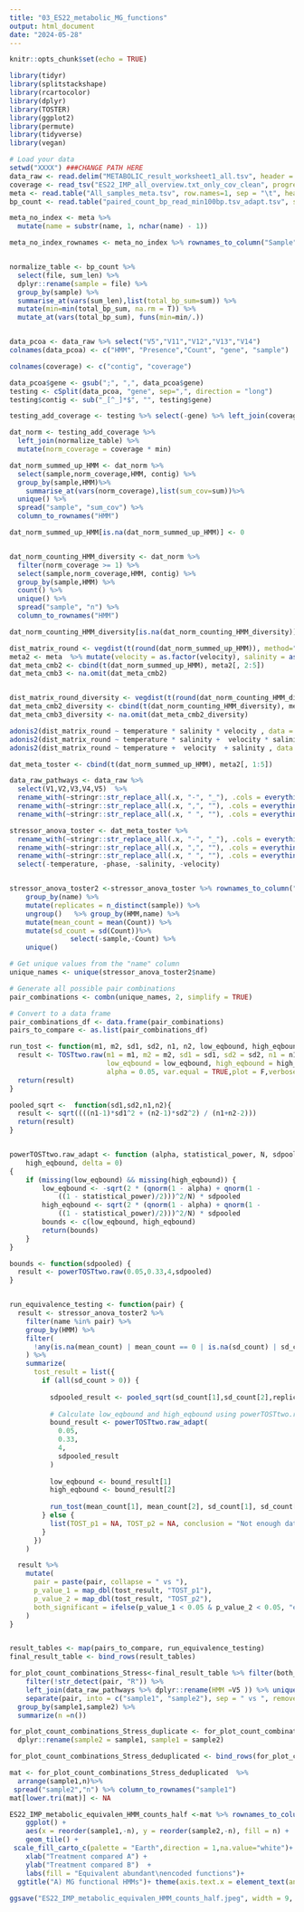 ```yaml
---
title: "03_ES22_metabolic_MG_functions"
output: html_document
date: "2024-05-28"
---
```


```r
knitr::opts_chunk$set(echo = TRUE)
```

```r
library(tidyr)
library(splitstackshape)
library(rcartocolor)
library(dplyr)
library(TOSTER)
library(ggplot2)
library(permute)  
library(tidyverse)
library(vegan)
```

```r
# Load your data
setwd("XXXX") ###CHANGE PATH HERE
data_raw <- read.delim("METABOLIC_result_worksheet1_all.tsv", header = F, stringsAsFactors = FALSE)  ### Metabolic output
coverage <- read_tsv("ES22_IMP_all_overview.txt_only_cov_clean", progress = T,num_threads = 10, col_names = F)  ### Coverage per contig
meta <- read.table("All_samples_meta.tsv", row.names=1, sep = "\t", header = T) ### Meta information
bp_count <- read.table("paired_count_bp_read_min100bp.tsv_adapt.tsv", sep = "\t", header=T) ### Sequencing depth
```


```r
meta_no_index <- meta %>%
  mutate(name = substr(name, 1, nchar(name) - 1))

meta_no_index_rownames <- meta_no_index %>% rownames_to_column("Sample")


normalize_table <- bp_count %>% 
  select(file, sum_len) %>% 
  dplyr::rename(sample = file) %>%
  group_by(sample) %>% 
  summarise_at(vars(sum_len),list(total_bp_sum=sum)) %>% 
  mutate(min=min(total_bp_sum, na.rm = T)) %>% 
  mutate_at(vars(total_bp_sum), funs(min=min/.))


data_pcoa <- data_raw %>% select("V5","V11","V12","V13","V14")
colnames(data_pcoa) <- c("HMM", "Presence","Count", "gene", "sample")

colnames(coverage) <- c("contig", "coverage")

data_pcoa$gene <- gsub(";", ",", data_pcoa$gene)
testing <- cSplit(data_pcoa, "gene", sep=",", direction = "long")
testing$contig <- sub("_[^_]*$", "", testing$gene)

testing_add_coverage <- testing %>% select(-gene) %>% left_join(coverage) %>% filter(contig != "None")

dat_norm <- testing_add_coverage %>% 
  left_join(normalize_table) %>%
  mutate(norm_coverage = coverage * min)

dat_norm_summed_up_HMM <- dat_norm %>% 
  select(sample,norm_coverage,HMM, contig) %>%
  group_by(sample,HMM)%>%
    summarise_at(vars(norm_coverage),list(sum_cov=sum))%>% 
  unique() %>% 
  spread("sample", "sum_cov") %>% 
  column_to_rownames("HMM") 

dat_norm_summed_up_HMM[is.na(dat_norm_summed_up_HMM)] <- 0


dat_norm_counting_HMM_diversity <- dat_norm %>% 
  filter(norm_coverage >= 1) %>%
  select(sample,norm_coverage,HMM, contig) %>%
  group_by(sample,HMM) %>% 
  count() %>% 
  unique() %>% 
  spread("sample", "n") %>% 
  column_to_rownames("HMM") 

dat_norm_counting_HMM_diversity[is.na(dat_norm_counting_HMM_diversity)] <- 0
```

```r

dist_matrix_round <- vegdist(t(round(dat_norm_summed_up_HMM)), method="bray")
meta2 <- meta  %>% mutate(velocity = as.factor(velocity), salinity = as.factor(salinity), temperature = as.factor(temperature), phase = as.factor(phase))
dat_meta_cmb2 <- cbind(t(dat_norm_summed_up_HMM), meta2[, 2:5])
dat_meta_cmb3 <- na.omit(dat_meta_cmb2)


dist_matrix_round_diversity <- vegdist(t(round(dat_norm_counting_HMM_diversity)), method="bray")
dat_meta_cmb2_diversity <- cbind(t(dat_norm_counting_HMM_diversity), meta2[, 2:5])
dat_meta_cmb3_diversity <- na.omit(dat_meta_cmb2_diversity)

adonis2(dist_matrix_round ~ temperature * salinity * velocity , data = meta_no_index, permutations = 999, by ="margin", strata = meta_no_index$phase)
adonis2(dist_matrix_round ~ temperature * salinity +  velocity * salinity + velocity * temperature , data = meta_no_index, permutations = 999, by ="margin", strata = meta_no_index$phase)
adonis2(dist_matrix_round ~ temperature +  velocity  + salinity , data = meta_no_index, permutations = 999, by ="margin", strata = meta_no_index$phase)

```

```r
dat_meta_toster <- cbind(t(dat_norm_summed_up_HMM), meta2[, 1:5])

data_raw_pathways <- data_raw %>% 
  select(V1,V2,V3,V4,V5)  %>%
  rename_with(~stringr::str_replace_all(.x, "-", "_"), .cols = everything())%>%
  rename_with(~stringr::str_replace_all(.x, ",", ""), .cols = everything())%>%
  rename_with(~stringr::str_replace_all(.x, " ", ""), .cols = everything()) 

stressor_anova_toster <- dat_meta_toster %>%
  rename_with(~stringr::str_replace_all(.x, "-", "_"), .cols = everything())%>%
  rename_with(~stringr::str_replace_all(.x, ",", ""), .cols = everything())%>%
  rename_with(~stringr::str_replace_all(.x, " ", ""), .cols = everything()) %>% 
  select(-temperature, -phase, -salinity, -velocity)


stressor_anova_toster2 <-stressor_anova_toster %>% rownames_to_column("sample")%>% gather("HMM","Count",-name,-sample)%>%
    group_by(name) %>%
    mutate(replicates = n_distinct(sample)) %>%
    ungroup()   %>% group_by(HMM,name) %>% 
    mutate(mean_count = mean(Count)) %>% 
    mutate(sd_count = sd(Count))%>% 
               select(-sample,-Count) %>%
    unique()

# Get unique values from the "name" column
unique_names <- unique(stressor_anova_toster2$name)

# Generate all possible pair combinations
pair_combinations <- combn(unique_names, 2, simplify = TRUE)

# Convert to a data frame
pair_combinations_df <- data.frame(pair_combinations)
pairs_to_compare <- as.list(pair_combinations_df)

run_tost <- function(m1, m2, sd1, sd2, n1, n2, low_eqbound, high_eqbound) {
  result <- TOSTtwo.raw(m1 = m1, m2 = m2, sd1 = sd1, sd2 = sd2, n1 = n1, n2 = n2,
                        low_eqbound = low_eqbound, high_eqbound = high_eqbound,
                        alpha = 0.05, var.equal = TRUE,plot = F,verbose = F)
  return(result)
}

pooled_sqrt <-  function(sd1,sd2,n1,n2){
  result <- sqrt((((n1-1)*sd1^2 + (n2-1)*sd2^2) / (n1+n2-2)))
  return(result)
}


powerTOSTtwo.raw_adapt <- function (alpha, statistical_power, N, sdpooled, low_eqbound, 
    high_eqbound, delta = 0) 
{
    if (missing(low_eqbound) && missing(high_eqbound)) {
        low_eqbound <- -sqrt(2 * (qnorm(1 - alpha) + qnorm(1 - 
            ((1 - statistical_power)/2)))^2/N) * sdpooled
        high_eqbound <- sqrt(2 * (qnorm(1 - alpha) + qnorm(1 - 
            ((1 - statistical_power)/2)))^2/N) * sdpooled
        bounds <- c(low_eqbound, high_eqbound)
        return(bounds)
    }
}

bounds <- function(sdpooled) {
  result <- powerTOSTtwo.raw(0.05,0.33,4,sdpooled)
}


run_equivalence_testing <- function(pair) {
  result <- stressor_anova_toster2 %>%
    filter(name %in% pair) %>%
    group_by(HMM) %>%
    filter(
      !any(is.na(mean_count) | mean_count == 0 | is.na(sd_count) | sd_count == 0)
    ) %>%
    summarize(
      tost_result = list({
        if (all(sd_count > 0)) {
          
          sdpooled_result <- pooled_sqrt(sd_count[1],sd_count[2],replicates[1],replicates[2])
  
          # Calculate low_eqbound and high_eqbound using powerTOSTtwo.raw
          bound_result <- powerTOSTtwo.raw_adapt(
            0.05, 
            0.33, 
            4,
            sdpooled_result
          )
          
          low_eqbound <- bound_result[1]
          high_eqbound <- bound_result[2]
          
          run_tost(mean_count[1], mean_count[2], sd_count[1], sd_count[2], n1 = replicates[1], n2 = replicates[2], low_eqbound = low_eqbound, high_eqbound = high_eqbound)
        } else {
          list(TOST_p1 = NA, TOST_p2 = NA, conclusion = "Not enough data")
        }
      })
    )

  result %>%
    mutate(
      pair = paste(pair, collapse = " vs "),
      p_value_1 = map_dbl(tost_result, "TOST_p1"),
      p_value_2 = map_dbl(tost_result, "TOST_p2"),
      both_significant = ifelse(p_value_1 < 0.05 & p_value_2 < 0.05, "equal", NA)
    )
}


result_tables <- map(pairs_to_compare, run_equivalence_testing)
final_result_table <- bind_rows(result_tables)
```

```r
for_plot_count_combinations_Stress<-final_result_table %>% filter(both_significant == "equal") %>%
    filter(!str_detect(pair, "R")) %>% 
    left_join(data_raw_pathways %>% dplyr::rename(HMM =V5 )) %>% unique() %>%
    separate(pair, into = c("sample1", "sample2"), sep = " vs ", remove = FALSE) %>% 
  group_by(sample1,sample2) %>% 
  summarize(n =n())

for_plot_count_combinations_Stress_duplicate <- for_plot_count_combinations_Stress %>%
  dplyr::rename(sample2 = sample1, sample1 = sample2)

for_plot_count_combinations_Stress_deduplicated <- bind_rows(for_plot_count_combinations_Stress, for_plot_count_combinations_Stress_duplicate) %>% unique()

mat <- for_plot_count_combinations_Stress_deduplicated  %>%
  arrange(sample1,n)%>% 
 spread("sample2","n") %>% column_to_rownames("sample1") 
mat[lower.tri(mat)] <- NA

ES22_IMP_metabolic_equivalen_HMM_counts_half <-mat %>% rownames_to_column("sample1") %>% gather("sample2","n",-sample1) %>% 
    ggplot() +
    aes(x = reorder(sample1,-n), y = reorder(sample2,-n), fill = n) +
    geom_tile() +
 scale_fill_carto_c(palette = "Earth",direction = 1,na.value="white")+    theme_bw()+
    xlab("Treatment compared A") +
    ylab("Treatment compared B")  +
    labs(fill = "Equivalent abundant\nencoded functions")+ 
  ggtitle("A) MG functional HMMs")+ theme(axis.text.x = element_text(angle = 320, vjust = 1, hjust=0))
  
ggsave("ES22_IMP_metabolic_equivalen_HMM_counts_half.jpeg", width = 9, height = 8) ## For plot

```
